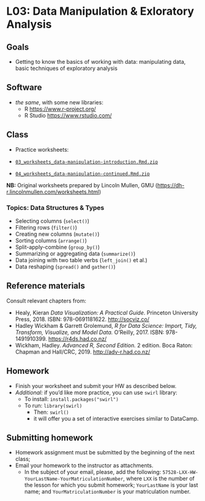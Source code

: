 # L03: Data Manipulation & Exloratory Analysis

## Goals{#goals03}

- Getting to know the basics of working with data: manipulating data, basic techniques of exploratory analysis

## Software{#soft03}

* *the same*, with some new libraries:
	* R <https://www.r-project.org/> 
	* R Studio <https://www.rstudio.com/>

## Class{#cLass03}

* Practice worksheets:

- [`03_worksheets_data-manipulation-introduction.Rmd.zip`](./files/03_worksheets_data-manipulation-introduction.Rmd.zip)
- [`04_worksheets_data-manipulation-continued.Rmd.zip`](./files/04_worksheets_data-manipulation-continued.Rmd.zip)

**NB:** Original worksheets prepared by Lincoln Mullen, GMU (<https://dh-r.lincolnmullen.com/worksheets.html>)

### Topics: Data Structures & Types{#topics03}

- Selecting columns (`select()`)
- Filtering rows (`filter()`)
- Creating new columns (`mutate()`)
- Sorting columns (`arrange()`)
- Split-apply-combine (`group_by()`)
- Summarizing or aggregating data (`summarize()`)
- Data joining with two table verbs (`left_join()` et al.)
- Data reshaping (`spread()` and `gather()`)

## Reference materials{#RM03}

Consult relevant chapters from: 

* Healy, Kieran *Data Visualization: A Practical Guide*. Princeton University Press, 2018. ISBN: 978-0691181622. <http://socviz.co/>
* Hadley Wickham & Garrett Grolemund, *R for Data Science: Import, Tidy, Transform, Visualize, and Model Data.* O’Reilly, 2017. ISBN: 978-1491910399. <https://r4ds.had.co.nz/>
* Wickham, Hadley. *Advanced R, Second Edition.* 2 edition. Boca Raton: Chapman and Hall/CRC, 2019. <http://adv-r.had.co.nz/>


## Homework{#HW03}

- Finish your worksheet and submit your HW as described below.
* *Additional:* if you'd like more practice, you can use `swirl` library:
  * To install: `install.packages("swirl")`
  * To run: `library(swirl)`
    * Then: `swirl()`
    * it will offer you a set of interactive exercises similar to DataCamp.

## Submitting homework{#SHW03}

* Homework assignment must be submitted by the beginning of the next class;
* Email your homework to the instructor as attachments.
	*  In the subject of your email, please, add the following: `57528-LXX-HW-YourLastName-YourMatriculationNumber`, where `LXX` is the number of the lesson for which you submit homework; `YourLastName` is your last name; and `YourMatriculationNumber` is your matriculation number.